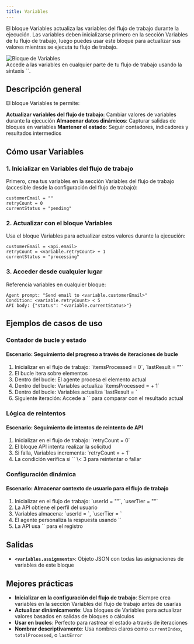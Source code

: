 ```yaml
---
title: Variables
---
```



El bloque Variables actualiza las variables del flujo de trabajo durante la ejecución. Las variables deben inicializarse primero en la sección Variables de tu flujo de trabajo, luego puedes usar este bloque para actualizar sus valores mientras se ejecuta tu flujo de trabajo.

<div className="flex justify-center">
  <Image
    src="/static/blocks/variables.png"
    alt="Bloque de Variables"
    width={500}
    height={350}
    className="my-6"
  />
</div>

<Callout>
  Accede a las variables en cualquier parte de tu flujo de trabajo usando la sintaxis `<variable.variableName>`.
</Callout>

## Descripción general

El bloque Variables te permite:

<Steps>
  <Step>
    <strong>Actualizar variables del flujo de trabajo</strong>: Cambiar valores de variables durante la ejecución
  </Step>
  <Step>
    <strong>Almacenar datos dinámicos</strong>: Capturar salidas de bloques en variables
  </Step>
  <Step>
    <strong>Mantener el estado</strong>: Seguir contadores, indicadores y resultados intermedios
  </Step>
</Steps>

## Cómo usar Variables

### 1. Inicializar en Variables del flujo de trabajo

Primero, crea tus variables en la sección Variables del flujo de trabajo (accesible desde la configuración del flujo de trabajo):

```
customerEmail = ""
retryCount = 0
currentStatus = "pending"
```

### 2. Actualizar con el bloque Variables

Usa el bloque Variables para actualizar estos valores durante la ejecución:

```
customerEmail = <api.email>
retryCount = <variable.retryCount> + 1
currentStatus = "processing"
```

### 3. Acceder desde cualquier lugar

Referencia variables en cualquier bloque:

```
Agent prompt: "Send email to <variable.customerEmail>"
Condition: <variable.retryCount> < 5
API body: {"status": "<variable.currentStatus>"}
```

## Ejemplos de casos de uso

### Contador de bucle y estado

<div className="mb-4 rounded-md border p-4">
  <h4 className="font-medium">Escenario: Seguimiento del progreso a través de iteraciones de bucle</h4>
  <ol className="list-decimal pl-5 text-sm">
    <li>Inicializar en el flujo de trabajo: `itemsProcessed = 0`, `lastResult = ""`</li>
    <li>El bucle itera sobre elementos</li>
    <li>Dentro del bucle: El agente procesa el elemento actual</li>
    <li>Dentro del bucle: Variables actualiza `itemsProcessed = <variable.itemsProcessed> + 1`</li>
    <li>Dentro del bucle: Variables actualiza `lastResult = <agent.content>`</li>
    <li>Siguiente iteración: Accede a `<variable.lastResult>` para comparar con el resultado actual</li>
  </ol>
</div>

### Lógica de reintentos

<div className="mb-4 rounded-md border p-4">
  <h4 className="font-medium">Escenario: Seguimiento de intentos de reintento de API</h4>
  <ol className="list-decimal pl-5 text-sm">
    <li>Inicializar en el flujo de trabajo: `retryCount = 0`</li>
    <li>El bloque API intenta realizar la solicitud</li>
    <li>Si falla, Variables incrementa: `retryCount = <variable.retryCount> + 1`</li>
    <li>La condición verifica si `<variable.retryCount>` \< 3 para reintentar o fallar</li>
  </ol>
</div>

### Configuración dinámica

<div className="mb-4 rounded-md border p-4">
  <h4 className="font-medium">Escenario: Almacenar contexto de usuario para el flujo de trabajo</h4>
  <ol className="list-decimal pl-5 text-sm">
    <li>Inicializar en el flujo de trabajo: `userId = ""`, `userTier = ""`</li>
    <li>La API obtiene el perfil del usuario</li>
    <li>Variables almacena: `userId = <api.id>`, `userTier = <api.tier>`</li>
    <li>El agente personaliza la respuesta usando `<variable.userTier>`</li>
    <li>La API usa `<variable.userId>` para el registro</li>
  </ol>
</div>

## Salidas

- **`<variables.assignments>`**: Objeto JSON con todas las asignaciones de variables de este bloque

## Mejores prácticas

- **Inicializar en la configuración del flujo de trabajo**: Siempre crea variables en la sección Variables del flujo de trabajo antes de usarlas
- **Actualizar dinámicamente**: Usa bloques de Variables para actualizar valores basados en salidas de bloques o cálculos
- **Usar en bucles**: Perfecto para rastrear el estado a través de iteraciones
- **Nombrar descriptivamente**: Usa nombres claros como `currentIndex`, `totalProcessed`, o `lastError`
